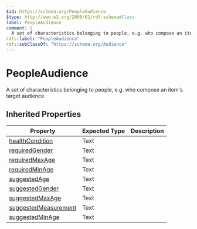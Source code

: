 ```yaml
---
$id: https://schema.org/PeopleAudience
$type: http://www.w3.org/2000/01/rdf-schema#Class
label: PeopleAudience
comment: |
  A set of characteristics belonging to people, e.g. who compose an item's target audience.
rdfs:label: "PeopleAudience"
rdfs:subClassOf: "https://schema.org/Audience"
---
```


# PeopleAudience

A set of characteristics belonging to people, e.g. who compose an item's target audience.

## Inherited Properties

| Property | Expected Type | Description |
| --- | --- | --- |
| [healthCondition](https://schema.org/healthCondition) | Text |  |
| [requiredGender](https://schema.org/requiredGender) | Text |  |
| [requiredMaxAge](https://schema.org/requiredMaxAge) | Text |  |
| [requiredMinAge](https://schema.org/requiredMinAge) | Text |  |
| [suggestedAge](https://schema.org/suggestedAge) | Text |  |
| [suggestedGender](https://schema.org/suggestedGender) | Text |  |
| [suggestedMaxAge](https://schema.org/suggestedMaxAge) | Text |  |
| [suggestedMeasurement](https://schema.org/suggestedMeasurement) | Text |  |
| [suggestedMinAge](https://schema.org/suggestedMinAge) | Text |  |
